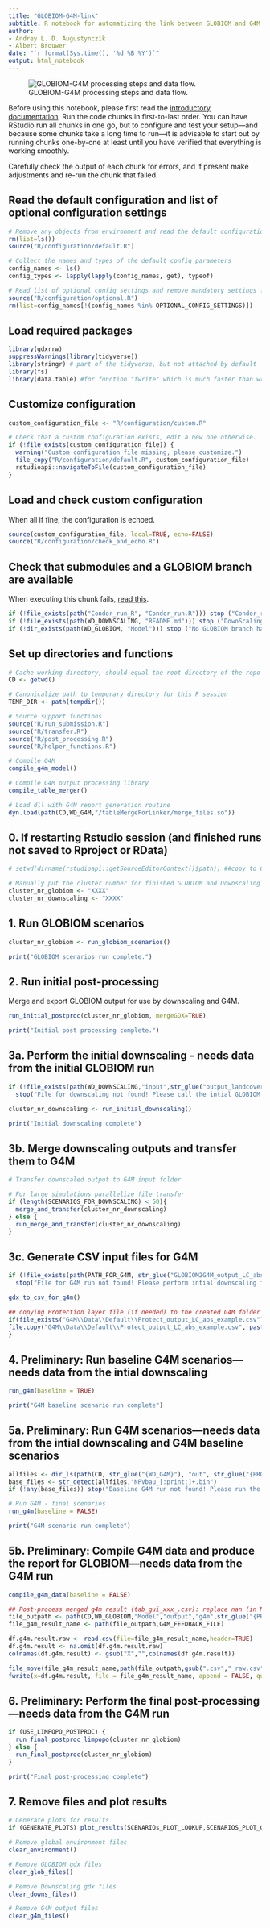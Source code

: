 ```yaml
---
title: "GLOBIOM-G4M-link"
subtitle: R notebook for automatizing the link between GLOBIOM and G4M.
author:
- Andrey L. D. Augustynczik
- Albert Brouwer 
date: "`r format(Sys.time(), '%d %B %Y')`"
output: html_notebook
---
```


![GLOBIOM-G4M processing steps and data flow.](images/link_scheme.jpg)

Before using this notebook, please first read the [introductory documentation](https://iiasa.github.io/GLOBIOM-G4M-link). Run the code chunks in first-to-last order. You can have RStudio run all chunks in one go, but to configure and test your setup---and because some chunks take a long time to run---it is advisable to start out by running chunks one-by-one at least until you have verified that everything is working smoothly.

Carefully check the output of each chunk for errors, and if present make adjustments and re-run the chunk that failed.

## Read the default configuration and list of optional configuration settings

```r
# Remove any objects from environment and read the default configuration
rm(list=ls())
source("R/configuration/default.R")

# Collect the names and types of the default config parameters
config_names <- ls()
config_types <- lapply(lapply(config_names, get), typeof)

# Read list of optional config settings and remove mandatory settings from the environment
source("R/configuration/optional.R")
rm(list=config_names[!(config_names %in% OPTIONAL_CONFIG_SETTINGS)])
```

## Load required packages

```r
library(gdxrrw)
suppressWarnings(library(tidyverse))
library(stringr) # part of the tidyverse, but not attached by default
library(fs)
library(data.table) #for function "fwrite" which is much faster than write.csv or write.table
```

## Customize configuration

```r
custom_configuration_file <- "R/configuration/custom.R"

# Check that a custom configuration exists, edit a new one otherwise.
if (!file_exists(custom_configuration_file)) {
  warning("Custom configuration file missing, please customize.")
  file_copy("R/configuration/default.R", custom_configuration_file)
  rstudioapi::navigateToFile(custom_configuration_file)
}
```

## Load and check custom configuration

When all if fine, the configuration is echoed.

```r
source(custom_configuration_file, local=TRUE, echo=FALSE)
source("R/configuration/check_and_echo.R")
```

## Check that submodules and a GLOBIOM branch are available

When executing this chunk fails, [read this](https://iiasa.github.io/GLOBIOM-G4M-link/#getting-set).

```r
if (!file_exists(path("Condor_run_R", "Condor_run.R"))) stop ("Condor_run_R submodule content is missing!")
if (!file_exists(path(WD_DOWNSCALING, "README.md"))) stop ("DownScaling submodule content is missing!")
if (!dir_exists(path(WD_GLOBIOM, "Model"))) stop ("No GLOBIOM branch has been checked out!")
```

## Set up directories and functions

```r
# Cache working directory, should equal the root directory of the repo's working tree.
CD <- getwd()

# Canonicalize path to temporary directory for this R session
TEMP_DIR <- path(tempdir())

# Source support functions
source("R/run_submission.R")
source("R/transfer.R")
source("R/post_processing.R")
source("R/helper_functions.R")

# Compile G4M
compile_g4m_model()

# Compile G4M output processing library
compile_table_merger()

# Load dll with G4M report generation routine
dyn.load(path(CD,WD_G4M,"/tableMergeForLinker/merge_files.so"))
```

## 0. If restarting Rstudio session (and finished runs not saved to Rproject or RData)
```r
# setwd(dirname(rstudioapi::getSourceEditorContext()$path)) ##copy to Console to run

# Manually put the cluster number for finished GLOBIOM and Downscaling jobs here:
cluster_nr_globiom <- "XXXX"
cluster_nr_downscaling <- "XXXX"

```

## 1. Run GLOBIOM scenarios

```r
cluster_nr_globiom <- run_globiom_scenarios()

print("GLOBIOM scenarios run complete.")
```

## 2. Run initial post-processing

Merge and export GLOBIOM output for use by downscaling and G4M.

```r
run_initial_postproc(cluster_nr_globiom, mergeGDX=TRUE)

print("Initial post processing complete.")
```

## 3a. Perform the initial downscaling - needs data from the initial GLOBIOM run

```r
if (!file_exists(path(WD_DOWNSCALING,"input",str_glue("output_landcover_{PROJECT}_{DATE_LABEL}.gdx"))))
  stop("File for downscaling not found! Please call the intial GLOBIOM run before downscaling")

cluster_nr_downscaling <- run_initial_downscaling()

print("Initial downscaling complete")
```

## 3b. Merge downscaling outputs and transfer them to G4M

```r

# Transfer downscaled output to G4M input folder

# For large simulations parallelize file transfer 
if (length(SCENARIOS_FOR_DOWNSCALING) < 50){
  merge_and_transfer(cluster_nr_downscaling)
} else {
  run_merge_and_transfer(cluster_nr_downscaling)
}

```

## 3c. Generate CSV input files for G4M

```r
if (!file_exists(path(PATH_FOR_G4M, str_glue("GLOBIOM2G4M_output_LC_abs_{PROJECT}_{DATE_LABEL}_1.csv"))))
  stop("File for G4M run not found! Please perform intial downscaling first.")

gdx_to_csv_for_g4m()

## copying Protection layer file (if needed) to the created G4M folder "\G4M\Data\GLOBIOM\"
if(file_exists("G4M\\Data\\Default\\Protect_output_LC_abs_example.csv")){
file.copy("G4M\\Data\\Default\\Protect_output_LC_abs_example.csv", paste0("G4M\\Data\\GLOBIOM\\",PROJECT,"_",DATE_LABEL,"\\Protect_output_LC_abs_",PROJECT,"_",DATE_LABEL,".csv"))
}

```

## 4. Preliminary: Run baseline G4M scenarios---needs data from the intial downscaling

```r
run_g4m(baseline = TRUE)

print("G4M baseline scenario run complete")
```

## 5a. Preliminary: Run G4M scenarios---needs data from the intial downscaling and G4M baseline scenarios

```r
allfiles <- dir_ls(path(CD, str_glue("{WD_G4M}"), "out", str_glue("{PROJECT}_{DATE_LABEL}"), "baseline"))
base_files <- str_detect(allfiles,"NPVbau_[:print:]+.bin")
if (!any(base_files)) stop("Baseline G4M run not found! Please run the baseline before the G4M scenarios")

# Run G4M - final scenarios
run_g4m(baseline = FALSE)

print("G4M scenario run complete")
```

## 5b. Preliminary: Compile G4M data and produce the report for GLOBIOM---needs data from the G4M run

```r
compile_g4m_data(baseline = FALSE)

## Post-process merged g4m result (tab_gui_xxx_.csv): replace nan (in Malta and Svalbard_and_Jan_Mayen) with zero - The NAN values exist after MG updated G4M to REGION59 in Aug 2024
file_outpath <- path(CD,WD_GLOBIOM,"Model","output","g4m",str_glue("{PROJECT}_{DATE_LABEL}"))
file_g4m_result_name <- path(file_outpath,G4M_FEEDBACK_FILE)

df.g4m.result.raw <- read.csv(file=file_g4m_result_name,header=TRUE)
df.g4m.result <- na.omit(df.g4m.result.raw)
colnames(df.g4m.result) <- gsub("X","",colnames(df.g4m.result))

file_move(file_g4m_result_name,path(file_outpath,gsub(".csv","_raw.csv",G4M_FEEDBACK_FILE)))
fwrite(x=df.g4m.result, file = file_g4m_result_name, append = FALSE, quote = TRUE,sep = ",")  

```

## 6. Preliminary: Perform the final post-processing---needs data from the G4M run

```r
if (USE_LIMPOPO_POSTPROC) {
  run_final_postproc_limpopo(cluster_nr_globiom)
} else {
  run_final_postproc(cluster_nr_globiom)
}

print("Final post-processing complete")
```

## 7. Remove files and plot results

```r
# Generate plots for results
if (GENERATE_PLOTS) plot_results(SCENARIOs_PLOT_LOOKUP,SCENARIOS_PLOT_GLOBIOM)

# Remove global environment files
clear_environment()

# Remove GLOBIOM gdx files
clear_glob_files()

# Remove Downscaling gdx files
clear_downs_files()

# Remove G4M output files
clear_g4m_files()
```
